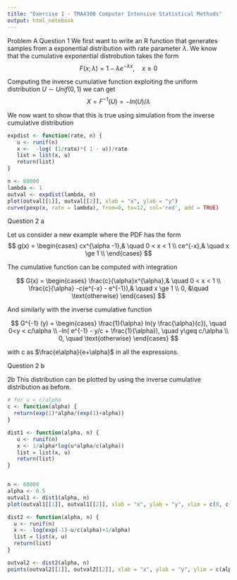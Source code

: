 ```yaml
---
title: "Exercise 1 - TMA4300 Computer Intensive Statistical Methods"
output: html_notebook
---
```

Problem A
Question 1
We first want to write an R function that generates  samples from a exponential distribution with rate parameter $\lambda$. 
We know that the cumulative exponential distrobution takes the form $$ F(x;\lambda) =  1 - \lambda e ^{-\lambda x},  \quad x \ge 0 
$$

Computing the inverse cumulative function exploiting the uniform distribution $U \sim Unif(0,1)$ we can get 
$$
X = F^{-1}(U) = - ln (U)/\lambda  
$$

We now want to show that this is true using simulation from the inverse cumulative distribution 

```r
expdist <- function(rate, n) {
   u <- runif(n)
   x <-  -log( (1/rate)*( 1 - u))/rate
   list = list(x, u)
   return(list)
}

n <- 60000
lambda <- 1
outval <- expdist(lambda, n)
plot(outval[[1]], outval[[2]], xlab = "x", ylab = "y")
curve(pexp(x, rate = lambda), from=0, to=12, col='red', add = TRUE)
```

Question 2 a

Let us consider a new example where the PDF has the form
$$
g(x) = 
\begin{cases}
cx^{\alpha -1},& \quad 0 < x < 1 \\
ce^{-x},& \quad x  \ge 1 \\
\end{cases}
$$

The cumulative function can be computed with integration

$$
G(x) = 
\begin{cases}
\frac{c}{\alpha}x^{\alpha},& \quad 0 < x < 1 \\
\frac{c}{\alpha} -c(e^{-x} - e^{-1}),& \quad x  \ge 1 \\
0, &\quad \text{otherwise}
\end{cases}
$$

And similarly with the inverse cumulative function

$$
G^{-1} (y) = \begin{cases}
 \frac{1}{\alpha} ln(y \frac{\alpha}{c}), \quad 0<y < c/\alpha \\
-ln( e^{-1} - y/c + \frac{1}{\alpha}), \quad y\geq c/\alpha \\
0, \quad \text{otherwise}
\end{cases}
$$

with c as $\frac{e\alpha}{e+\alpha}$ in all the expressions. 

Question 2 b 

2b
This distribution can be plotted by using the inverse cumulative distribution as before.

```r
# for u < c/alpha
c <- function(alpha) {
  return(exp(1)*alpha/(exp(1)+alpha))
}

dist1 <- function(alpha, n) {
   u <- runif(n)
   x <- 1/alpha*log(u*alpha/c(alpha))
   list = list(x, u)
   return(list)
}


n <- 60000
alpha <- 0.5
outval1 <- dist1(alpha, n)
plot(outval1[[1]], outval1[[2]], xlab = "x", ylab = "y", xlim = c(0, c(alpha)/alpha))

dist2 <- function(alpha, n) {
  u <- runif(n)
  x <- -log(exp(-1)-u/c(alpha)+1/alpha)
  list = list(x, u)
  return(list)
}

outval2 <- dist2(alpha, n)
points(outval2[[1]], outval2[[2]], xlab = "x", ylab = "y", ylim = c(alpha)/alpha, 10)
```


